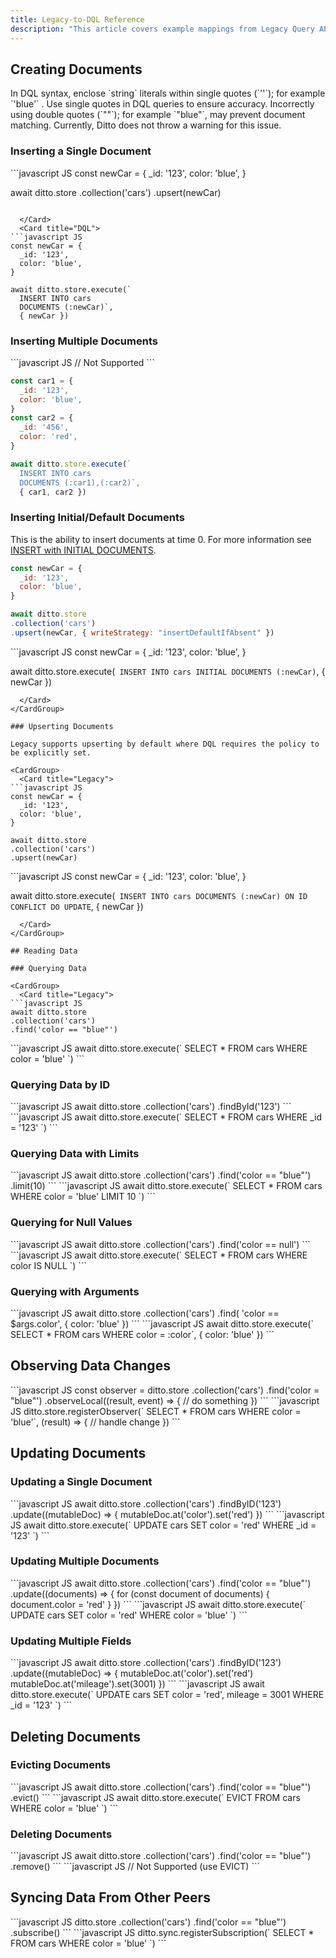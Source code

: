 ```yaml
---
title: Legacy-to-DQL Reference
description: "This article covers example mappings from Legacy Query APIs to DQL for basic CRUD operations as well as syncing data with the SDK."
---
```


## Creating Documents

<Info>
  In DQL syntax, enclose `string` literals within single quotes (`''`); for example `'blue'` .
</Info>

<Warning>
  Use single quotes in DQL queries to ensure accuracy. Incorrectly using double quotes (`""`); for example `"blue"`, may prevent document matching. Currently, Ditto does not throw a warning for this issue.
</Warning>

### Inserting a Single Document

<CardGroup>
  <Card title="Legacy">
```javascript JS
const newCar = {
  _id: '123',
  color: 'blue',
}

await ditto.store
.collection('cars')
.upsert(newCar)
```

  </Card>
  <Card title="DQL">
```javascript JS
const newCar = {
  _id: '123',
  color: 'blue',
}

await ditto.store.execute(`
  INSERT INTO cars
  DOCUMENTS (:newCar)`,
  { newCar })
```

  </Card>
</CardGroup>

### Inserting Multiple Documents

<CardGroup>
  <Card title="Legacy">
```javascript JS
// Not Supported
```

  </Card>
  <Card title="DQL">

```javascript JS
const car1 = {
  _id: '123',
  color: 'blue',
}
const car2 = {
  _id: '456',
  color: 'red',
}

await ditto.store.execute(`
  INSERT INTO cars
  DOCUMENTS (:car1),(:car2)`,
  { car1, car2 })
```
  </Card>
</CardGroup>

### Inserting Initial/Default Documents

This is the ability to insert documents at time 0. For more information see [INSERT with INITIAL DOCUMENTS]().

<CardGroup>
  <Card title="Legacy">

```javascript JS
const newCar = {
  _id: '123',
  color: 'blue',
}

await ditto.store
.collection('cars')
.upsert(newCar, { writeStrategy: "insertDefaultIfAbsent" })
```
  </Card>
  <Card title="DQL">
```javascript JS
const newCar = {
  _id: '123',
  color: 'blue',
}

await ditto.store.execute(`
  INSERT INTO cars
  INITIAL DOCUMENTS (:newCar)`,
  { newCar })
```
  </Card>
</CardGroup>

### Upserting Documents

Legacy supports upserting by default where DQL requires the policy to be explicitly set.

<CardGroup>
  <Card title="Legacy">
```javascript JS
const newCar = {
  _id: '123',
  color: 'blue',
}

await ditto.store
.collection('cars')
.upsert(newCar)
```
  </Card>
  <Card title="DQL">
```javascript JS
const newCar = {
  _id: '123',
  color: 'blue',
}

await ditto.store.execute(`
  INSERT INTO cars
  DOCUMENTS (:newCar)
  ON ID CONFLICT DO UPDATE`,
  { newCar })
```
  </Card>
</CardGroup>

## Reading Data

### Querying Data

<CardGroup>
  <Card title="Legacy">
```javascript JS
await ditto.store
.collection('cars')
.find('color == "blue"')
```

  </Card>
  <Card title="DQL">
```javascript JS
await ditto.store.execute(`
  SELECT *
  FROM cars
  WHERE color = 'blue'
  `)
```
  </Card>
</CardGroup>

### Querying Data by ID

<CardGroup>
  <Card title="Legacy">
```javascript JS
await ditto.store
.collection('cars')
.findById('123')
```
  </Card>
  <Card title="DQL">
```javascript JS
await ditto.store.execute(`
  SELECT *
  FROM cars
  WHERE _id = '123'
  `)
```
  </Card>
</CardGroup>

### Querying Data with Limits

<CardGroup>
  <Card title="Legacy">
```javascript JS
await ditto.store
.collection('cars')
.find('color == "blue"')
.limit(10)
```
  </Card>
  <Card title="DQL">
```javascript JS
await ditto.store.execute(`
  SELECT *
  FROM cars
  WHERE color = 'blue'
  LIMIT 10
  `)
```
  </Card>
</CardGroup>

### Querying for Null Values

<CardGroup>
  <Card title="Legacy">
```javascript JS
await ditto.store
.collection('cars')
.find('color == null')
```

  </Card>
  <Card title="DQL">
```javascript JS
await ditto.store.execute(`
  SELECT *
  FROM cars
  WHERE color IS NULL
  `)
```
  </Card>
</CardGroup>

### Querying with Arguments

<CardGroup>
  <Card title="Legacy">
```javascript JS
await ditto.store
.collection('cars')
.find(
  'color == $args.color',
  { color: 'blue' })
```
  </Card>
  <Card title="DQL">
```javascript JS
await ditto.store.execute(`
  SELECT *
  FROM cars
  WHERE color = :color`,
  { color: 'blue' })
```
  </Card>
</CardGroup>

## Observing Data Changes

<CardGroup>
  <Card title="Legacy">
```javascript JS
const observer = ditto.store
.collection('cars')
.find('color = "blue"')
.observeLocal((result, event) => {
    // do something
  })
```
  </Card>
  <Card title="DQL">
```javascript JS
ditto.store.registerObserver(`
  SELECT *
  FROM cars
  WHERE color = 'blue'`,
  (result) => {
    // handle change
  })
```
  </Card>
</CardGroup>

## Updating Documents

### Updating a Single Document

<CardGroup>
  <Card title="Legacy">
```javascript JS
await ditto.store
.collection('cars')
.findByID('123')
.update((mutableDoc) => {
  mutableDoc.at('color').set('red')
})
```
  </Card>
  <Card title="DQL">
```javascript JS
await ditto.store.execute(`
  UPDATE cars
  SET color = 'red'
  WHERE _id = '123'
  `)
```
  </Card>
</CardGroup>

### Updating Multiple Documents

<CardGroup>
  <Card title="Legacy">
```javascript JS
await ditto.store
  .collection('cars')
  .find('color == "blue"')
  .update((documents) => {
    for (const document of documents) {
      document.color = 'red'
    }
  })
```
  </Card>
  <Card title="DQL">
```javascript JS
await ditto.store.execute(`
  UPDATE cars
  SET color = 'red'
  WHERE color = 'blue'
  `)
```
  </Card>
</CardGroup>

### Updating Multiple Fields

<CardGroup>
  <Card title="Legacy">
```javascript JS
await ditto.store
.collection('cars')
.findByID('123')
.update((mutableDoc) => {
  mutableDoc.at('color').set('red')
  mutableDoc.at('mileage').set(3001)
})
```
  </Card>
  <Card title="DQL">
```javascript JS
await ditto.store.execute(`
  UPDATE cars
  SET
    color = 'red',
    mileage = 3001
  WHERE _id = '123'
  `)
```
  </Card>
</CardGroup>

## Deleting Documents

### Evicting Documents

<CardGroup>
  <Card title="Legacy">
```javascript JS
await ditto.store
.collection('cars')
.find('color == "blue"')
.evict()
```
  </Card>
  <Card title="DQL">
```javascript JS
await ditto.store.execute(`
  EVICT FROM cars
  WHERE color = 'blue'
  `)
```
  </Card>
</CardGroup>


### Deleting Documents

<CardGroup>
  <Card title="Legacy">
```javascript JS
await ditto.store
.collection('cars')
.find('color == "blue"')
.remove()
```
  </Card>
  <Card title="DQL">
```javascript JS
// Not Supported (use EVICT)
```
  </Card>
</CardGroup>


## Syncing Data From Other Peers

<CardGroup>
  <Card title="Legacy">
```javascript JS
ditto.store
.collection('cars')
.find('color == "blue"')
.subscribe()
```
  </Card>
  <Card title="DQL">
```javascript JS
ditto.sync.registerSubscription(`
  SELECT *
  FROM cars
  WHERE color = 'blue'
  `)
```
  </Card>
</CardGroup>
